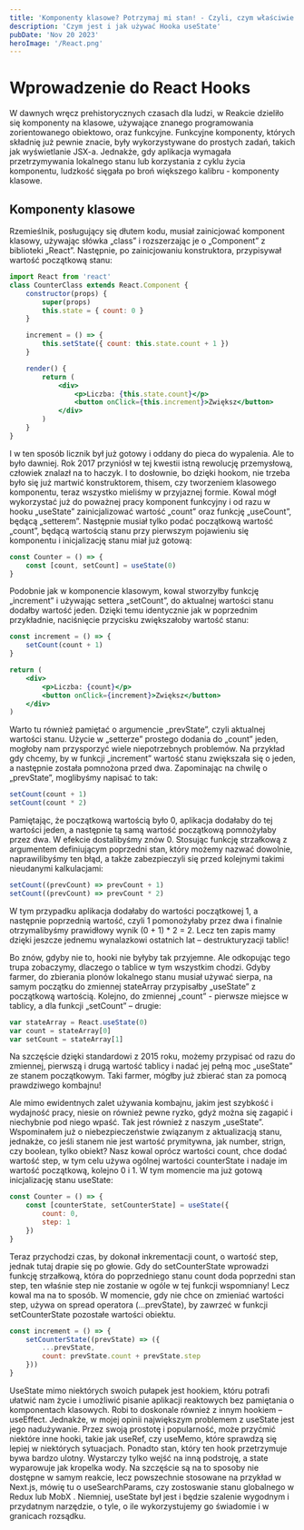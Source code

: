 ```yaml
---
title: 'Komponenty klasowe? Potrzymaj mi stan! - Czyli, czym właściwie jest ten „useState”?'
description: 'Czym jest i jak używać Hooka useState'
pubDate: 'Nov 20 2023'
heroImage: '/React.png'
---
```


# Wprowadzenie do React Hooks

W dawnych wręcz prehistorycznych czasach dla ludzi, w Reakcie dzieliło się komponenty na klasowe, używające znanego programowania zorientowanego obiektowo, oraz funkcyjne. Funkcyjne komponenty, których składnię już pewnie znacie, były wykorzystywane do prostych zadań, takich jak wyświetlanie JSX-a. Jednakże, gdy aplikacja wymagała przetrzymywania lokalnego stanu lub korzystania z cyklu życia komponentu, ludzkość sięgała po broń większego kalibru - komponenty klasowe.

## Komponenty klasowe

Rzemieślnik, posługujący się dłutem kodu, musiał zainicjować komponent klasowy, używając słówka „class” i rozszerzając je o „Component” z biblioteki „React”. Następnie, po zainicjowaniu konstruktora, przypisywał wartość początkową stanu:

```jsx
import React from 'react'
class CounterClass extends React.Component {
	constructor(props) {
		super(props)
		this.state = { count: 0 }
	}

	increment = () => {
		this.setState({ count: this.state.count + 1 })
	}

	render() {
		return (
			<div>
				<p>Liczba: {this.state.count}</p>
				<button onClick={this.increment}>Zwiększ</button>
			</div>
		)
	}
}
```

I w ten sposób licznik był już gotowy i oddany do pieca do wypalenia. Ale to było dawniej. Rok 2017 przyniósł w tej kwestii istną rewolucję przemysłową, człowiek znalazł na to haczyk.
I to dosłownie, bo dzięki hookom, nie trzeba było się już martwić konstruktorem, thisem, czy tworzeniem klasowego komponentu, teraz wszystko mieliśmy w przyjaznej formie.
Kowal mógł wykorzystać już do poważnej pracy komponent funkcyjny i od razu w hooku „useState” zainicjalizować wartość „count” oraz funkcję „useCount”, będącą „setterem”. Następnie musiał tylko podać początkową wartość „count”, będącą wartością stanu przy pierwszym pojawieniu się komponentu i inicjalizację stanu miał już gotową:

```jsx
const Counter = () => {
	const [count, setCount] = useState(0)
}
```

Podobnie jak w komponencie klasowym, kowal stworzyłby funkcję „increment” i używając settera „setCount”, do aktualnej wartości stanu dodałby wartość jeden. Dzięki temu identycznie jak w poprzednim przykładnie, naciśnięcie przycisku zwiększałoby wartość stanu:

```jsx
const increment = () => {
	setCount(count + 1)
}

return (
	<div>
		<p>Liczba: {count}</p>
		<button onClick={increment}>Zwiększ</button>
	</div>
)
```

Warto tu również pamiętać o argumencie „prevState”, czyli aktualnej wartości stanu. Użycie w „setterze” prostego dodania do „count” jeden, mogłoby nam przysporzyć wiele niepotrzebnych problemów. Na przykład gdy chcemy, by w funkcji „increment” wartość stanu zwiększała się o jeden, a następnie została pomnożona przed dwa. Zapominając na chwilę o „prevState”, moglibyśmy napisać to tak:

```jsx
setCount(count + 1)
setCount(count * 2)
```

Pamiętając, że początkową wartością było 0, aplikacja dodałaby do tej wartości jeden, a następnie tą samą wartość początkową pomnożyłaby przez dwa. W efekcie dostalibyśmy znów 0. Stosując funkcję strzałkową z argumentem definiującym poprzedni stan, który możemy nazwać dowolnie, naprawilibyśmy ten błąd, a także zabezpieczyli się przed kolejnymi takimi nieudanymi kalkulacjami:

```jsx
setCount((prevCount) => prevCount + 1)
setCount((prevCount) => prevCount * 2)
```

W tym przypadku aplikacja dodałaby do wartości początkowej 1, a następnie poprzednią wartość, czyli 1 pomonożyłaby przez dwa i finalnie otrzymalibyśmy prawidłowy wynik (0 + 1) \* 2 = 2.
Lecz ten zapis mamy dzięki jeszcze jednemu wynalazkowi ostatnich lat – destrukturyzacji tablic!

Bo znów, gdyby nie to, hooki nie byłyby tak przyjemne. Ale odkopując tego trupa zobaczymy, dlaczego o tablice w tym wszystkim chodzi. Gdyby farmer, do zbierania plonów lokalnego stanu musiał używać sierpa, na samym początku do zmiennej stateArray przypisałby „useState” z początkową wartością. Kolejno, do zmiennej „count” - pierwsze miejsce w tablicy, a dla funkcji „setCount” – drugie:

```jsx
var stateArray = React.useState(0)
var count = stateArray[0]
var setCount = stateArray[1]
```

Na szczęście dzięki standardowi z 2015 roku, możemy przypisać od razu do zmiennej, pierwszą i drugą wartość tablicy i nadać jej pełną moc „useState” ze stanem początkowym. Taki farmer, mógłby już zbierać stan za pomocą prawdziwego kombajnu!

Ale mimo ewidentnych zalet używania kombajnu, jakim jest szybkość i wydajność pracy, niesie on również pewne ryzko, gdyż można się zagapić i niechybnie pod niego wpaść. Tak jest również z naszym „useState”.
Wspominałem już o niebezpieczeństwie związanym z aktualizacją stanu, jednakże, co jeśli stanem nie jest wartość prymitywna, jak number, strign, czy boolean, tylko obiekt?
Nasz kowal oprócz wartości count, chce dodać wartość step, w tym celu używa ogólnej wartości counterState i nadaje im wartość początkową, kolejno 0 i 1. W tym momencie ma już gotową inicjalizację stanu useState:

```jsx
const Counter = () => {
	const [counterState, setCounterState] = useState({
		count: 0,
		step: 1
	})
}
```

Teraz przychodzi czas, by dokonał inkrementacji count, o wartość step, jednak tutaj drapie się po głowie. Gdy do setCounterState wprowadzi funkcję strzałkową, która do poprzedniego stanu count doda poprzedni stan step, ten właśnie step nie zostanie w ogóle w tej funkcji wspomniany! Lecz kowal ma na to sposób. W momencie, gdy nie chce on zmieniać wartości step, używa on spread operatora (…prevState), by zawrzeć w funkcji setCounterState pozostałe wartości obiektu.

```jsx
const increment = () => {
	setCounterState((prevState) => ({
		...prevState,
		count: prevState.count + prevState.step
	}))
}
```

UseState mimo niektórych swoich pułapek jest hookiem, któru potrafi ułatwić nam życie i umożliwić pisanie aplikacji reaktowych bez pamiętania o komponentach klasowych. Robi to doskonale również z innym hookiem – useEffect. Jednakże, w mojej opinii największym problemem z useState jest jego nadużywanie. Przez swoją prostotę i popularność, może przyćmić niektóre inne hooki, takie jak useRef, czy useMemo, które sprawdzą się lepiej w niektórych sytuacjach. Ponadto stan, który ten hook przetrzymuje bywa bardzo ulotny. Wystarczy tylko wejść na inną podstroję, a state wyparowuje jak kropelka wody. Na szczęście są na to sposoby nie dostępne w samym reakcie, lecz powszechnie stosowane na przykład w Next.js, mówię tu o useSearchParams, czy zostoswanie stanu globalnego w Redux lub MobX . Niemniej, useState był jest i będzie szalenie wygodnym i przydatnym narzędzie, o tyle, o ile wykorzystujemy go świadomie i w granicach rozsądku.
